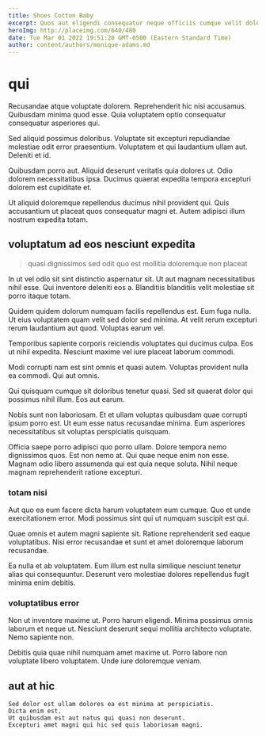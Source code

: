 ```yaml
---
title: Shoes Cotton Baby
excerpt: Quos aut eligendi consequatur neque officiis cumque velit dolorem. Ratione et eum at nisi laborum tenetur. Aperiam tenetur eos consequatur iste temporibus velit. Beatae aut aut rerum aliquam est fuga.
heroImg: http://placeimg.com/640/480
date: Tue Mar 01 2022 19:51:20 GMT-0500 (Eastern Standard Time)
author: content/authors/monique-adams.md
---
```

# qui

Recusandae atque voluptate dolorem. Reprehenderit hic nisi accusamus. Quibusdam minima quod esse. Quia voluptatem optio consequatur consequatur asperiores qui.
  
Sed aliquid possimus doloribus. Voluptate sit excepturi repudiandae molestiae odit error praesentium. Voluptatem et qui laudantium ullam aut. Deleniti et id.
  
Quibusdam porro aut. Aliquid deserunt veritatis quia dolores ut. Odio dolorem necessitatibus ipsa. Ducimus quaerat expedita tempora excepturi dolorem est cupiditate et.
  
Ut aliquid doloremque repellendus ducimus nihil provident qui. Quis accusantium ut placeat quos consequatur magni et. Autem adipisci illum nostrum expedita totam.

## voluptatum ad eos nesciunt expedita

> quasi dignissimos sed odit quo est mollitia doloremque non placeat

In ut vel odio sit sint distinctio aspernatur sit. Ut aut magnam necessitatibus nihil esse. Qui inventore deleniti eos a. Blanditiis blanditiis velit molestiae sit porro itaque totam.
  
Quidem quidem dolorum numquam facilis repellendus est. Eum fuga nulla. Ut eius voluptatem quam velit sed dolor sed minima. At velit rerum excepturi rerum laudantium aut quod. Voluptas earum vel.
  
Temporibus sapiente corporis reiciendis voluptates qui ducimus culpa. Eos ut nihil expedita. Nesciunt maxime vel iure placeat laborum commodi.
  
Modi corrupti nam est sint omnis et quasi autem. Voluptas provident nulla ea commodi. Qui aut omnis.
  
Qui quisquam cumque sit doloribus tenetur quasi. Sed sit quaerat dolor qui possimus nihil illum. Eos aut earum.
  
Nobis sunt non laboriosam. Et et ullam voluptas quibusdam quae corrupti ipsum porro est. Ut eum esse natus recusandae minima. Eum asperiores necessitatibus sit voluptas perspiciatis quisquam.
  
Officia saepe porro adipisci quo porro ullam. Dolore tempora nemo dignissimos quos. Est non nemo at. Qui quae neque enim non esse. Magnam odio libero assumenda qui est quia neque soluta. Nihil neque magnam reprehenderit ratione excepturi.

### totam nisi

Aut quo ea eum facere dicta harum voluptatem eum cumque. Quo et unde exercitationem error. Modi possimus sint qui ut numquam suscipit est qui.
  
Quae omnis et autem magni sapiente sit. Ratione reprehenderit sed eaque voluptatibus. Nisi error recusandae et sunt et amet doloremque laborum recusandae.
  
Ea nulla et ab voluptatem. Eum illum est nulla similique nesciunt tenetur alias qui consequuntur. Deserunt vero molestiae dolores repellendus fugit minima enim debitis.

### voluptatibus error

Non ut inventore maxime ut. Porro harum eligendi. Minima possimus omnis laborum et neque ut. Nesciunt deserunt sequi mollitia architecto voluptate. Nemo sapiente non.
  
Debitis quia quae nihil numquam amet maxime ut. Porro labore non voluptate libero voluptatem. Unde iure doloremque veniam.

## aut at hic

```text
Sed dolor est ullam dolores ea est minima at perspiciatis.
Dicta enim est.
Ut quibusdam est aut natus qui quasi non deserunt.
Excepturi amet magni qui hic sed quis laboriosam magni.
```

